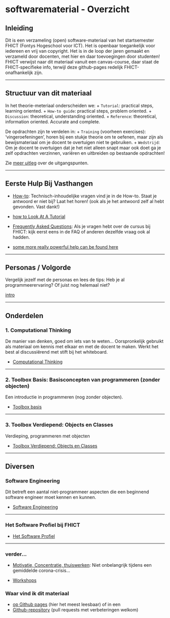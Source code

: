 # softwarematerial - Overzicht


## Inleiding
Dit is een verzameling (open) software-materiaal van het startsemester FHICT (Fontys Hogeschool voor ICT). Het is openbaar toegankelijk voor iedereen en vrij van copyright. Het is in de loop der jaren gemaakt en verzameld door docenten, met hier en daar toevoegingen door studenten! FHICT verwijst naar dit materiaal vanuit een canvas-course, daar staat de FHICT-specifieke info, terwijl deze github-pages redelijk FHICT-onafhankelijk zijn.

---

## Structuur van dit materiaal

In het theorie-meteriaal onderscheiden we:
+ `Tutorial`: practical steps, learning oriented.
+ `How-to guide`: practical steps, problem oriented.
+ `Discussion`: theoretical, understanding oriented.
+ `Reference`: theoretical, information oriented. Accurate and complete.

De opdrachten zijn te verdelen in:
+ `Training` (voorheen exercises): 'vingeroefeningen', horen bij een stukje theorie om te oefenen, maar zijn als bewijsmateriaal om je docent te overtuigen niet te gebruiken.
+ `Wedstrijd`: Om je docent te overtuigen dat je het niet alleen snapt maar ook doet ga je zelf opdrachten verzinnen, variëren en uitbreiden op bestaande opdrachten!

Zie [meer uitleg](meta) over de uitgangspunten.

---

## Eerste Hulp Bij Vasthangen

+ [How-to](https://stasemsoft.github.io/softwarematerial/s/basic/howto): Technisch-inhoudelijke vragen vind je in de How-to. Staat je antwoord er niet bij? Laat het horen! (ook als je het antwoord zelf al hebt gevonden. Vast dank!)
+ [how to Look At A Tutorial](docs/process/howtoLookAtATutorial.md)

+ [Frequently Asked Questions](FAQ): Als je vragen hebt over de cursus bij FHICT: kijk eerst eens in de FAQ
 of anderen dezelfde vraag ook al hadden.
+ [some more really powerful help can be found
    here](https://chat.openai.com/chat)

---

## Personas / Volgorde

Vergelijk jezelf met de personas en lees de tips: Heb je al programmeerervaring? Of juist nog helemaal niet?

[intro](docs/personas/intro)

---

## Onderdelen

### 1. Computational Thinking

De manier van denken, goed om iets van te weten... Oorspronkelijk gebruikt als materiaal om kennis met elkaar en met de docent te maken. Werkt het best al discussiërend met stift bij het whiteboard.

+ [Computational Thinking](computational)

---

### 2. Toolbox Basis: Basisconcepten van programmeren (zonder objecten)

Een introductie in programmeren (nog zonder objecten).

+ [Toolbox basis](basic/)

---

### 3. Toolbox Verdiepend: Objects en Classes

Verdieping, programmeren met objecten

+ [Toolbox Verdiepend: Objects en Classes](objects/)

---


## Diversen

### Software Engineering

Dit betreft een aantal niet-programmeer aspecten die een beginnend software engineer moet kennen en kunnen.

+ [Software Engineering](software%20engineering/)


---

### Het Software Profiel bij FHICT

+ [Het Software Profiel](softwareprofiel/)

---

### verder...

+ [Motivatie, Concentratie, thuiswerken](docs/process/motivatieconcentratie): Niet onbelangrijk tijdens een gemiddelde  corona-crisis...

+ [Workshops](workshops/)

### Waar vind ik dit materiaal
+ [op Github pages](https://stasemsoft.github.io/softwarematerial/) (hier het meest leesbaar)
of in een
+ [Github-repository](https://github.com/stasemsoft/softwarematerial) (pull requests met verbeteringen welkom)

